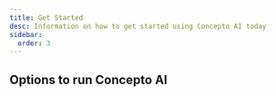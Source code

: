 ```yaml
---
title: Get Started
desc: Information on how to get started using Concepto AI today
sidebar:
  order: 3
---
```



## Options to run Concepto AI

<LinkCard
  title="Self Hosted"
  description="Host your own instance of Concepto on your local machine; or a server. Requires technical knowledge."
  href="/self-hosted"
/>
<LinkCard
  title="Cloud Hosted"
  description="Use the Concepto AI Cloud Hosting services to run an instance of Concepto AI. The easiest way."
  href="/cloud-hosted"
/>
